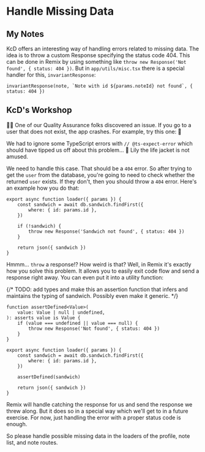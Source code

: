# Handle Missing Data

## My Notes

KcD offers an interesting way of handling errors related to missing data.
The idea is to throw a custom Response specifying the status code 404.
This can be done in Remix by using something like `throw new Response('Not found', { status: 404 })`.
But in `app/utils/misc.tsx` there is a special handler for this, `invariantResponse`:

```tsx
invariantResponse(note, `Note with id ${params.noteId} not found`, { status: 404 })
```

## KcD's Workshop

<EpicVideo url="https://www.epicweb.dev/workshops/full-stack-foundations/loading/handling-error-messages-and-status-codes-in-web-development" />

👨‍💼 One of our Quality Assurance folks discovered an issue. If you go to a user
that does not exist, the app crashes. For example,
try this one: <LinkToApp to="/users/i-do-not-exist" /> 😬

We had to ignore some TypeScript errors with `// @ts-expect-error` which should
have tipped us off about this problem... 🦺 Lily the life jacket is not amused.

We need to handle this case. That should be a `404` error. So after trying to
get the `user` from the database, you're going to need to check whether the
returned `user` exists. If they don't, then you should throw a `404` error.
Here's an example how you do that:

```tsx filename=app/routes/sandwiches.$id.tsx
export async function loader({ params }) {
	const sandwich = await db.sandwich.findFirst({
		where: { id: params.id },
	})

	if (!sandwich) {
		throw new Response('Sandwich not found', { status: 404 })
	}

	return json({ sandwich })
}
```

Hmmm... `throw` a response!? How weird is that? Well, in Remix it's exactly how
you solve this problem. It allows you to easily exit code flow and send a
response right away. You can even put it into a utility function:

{/* TODO: add types and make this an assertion function that infers and maintains the typing of sandwich. Possibly even make it generic. */}

```tsx filename=utils.ts
function assertDefined<Value>(
	value: Value | null | undefined,
): asserts value is Value {
	if (value === undefined || value === null) {
		throw new Response('Not found', { status: 404 })
	}
}
```

```tsx filename=app/routes/sandwiches.$id.tsx
export async function loader({ params }) {
	const sandwich = await db.sandwich.findFirst({
		where: { id: params.id },
	})

	assertDefined(sandwich)

	return json({ sandwich })
}
```

Remix will handle catching the response for us and send the response we threw
along. But it does so in a special way which we'll get to in a future exercise.
For now, just handling the error with a proper status code is enough.

So please handle possible missing data in the loaders of the profile, note list,
and note routes.
